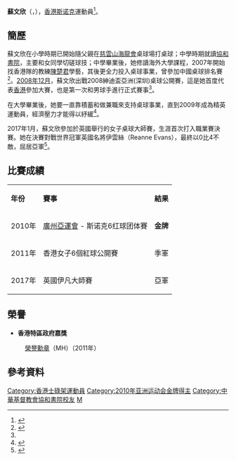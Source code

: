 {{otheruses|other=其他同名人物|蘇文欣}}
{{MedalTableTop}}
{{MedalCountry|{{HKG-CHN}}}}
{{MedalSport | 女子[[撞球|撞球]]}}
{{MedalCompetition | [[亞洲運動會|亞洲運動會]]}}
{{MedalGold | [[2010年亞洲運動會|2010 廣州]] | 斯诺克6红球团体 }}
{{MedalBottom}}
'''蘇文欣'''{{MH}}（{{lang-en|'''SO Man-yan'''}}，{{bd|1981年|11月24日|catIdx=S蘇}}），[[香港|香港]][[斯诺克|斯诺克]]運動員<ref>{{Cite web |url=http://www.gz2010.cn/info/CHN_CHN/ZB/ZBB101A_BS@@@@@@@@@@@@@@@CHN_number=215727.html |title=2010年广州亚运会官方网站 台球 - 苏文欣 - 简历 |access-date=2010-11-18 |archive-date=2010-12-02 |archive-url=https://web.archive.org/web/20101202061350/http://www.gz2010.cn/info/CHN_CHN/ZB/ZBB101A_BS@@@@@@@@@@@@@@@CHN_number=215727.html |dead-url=no }}</ref>。

==簡歷==
蘇文欣在小學時期已開始隨父親在[[慈雲山|慈雲山]][[海龍會|海龍會]]桌球場打桌球；中學時期就讀[[協和書院|協和書院]]，主要和女同學切磋球技；中學畢業後，她修讀海外大學課程，2007年開始找香港隊的教練[[陳楚君|陳楚君]]學藝，其後更全力投入桌球事業，曾參加中國桌球排名賽<ref name="文匯報2008">{{Cite web |url=http://paper.wenweipo.com/2008/12/10/SP0812100014.htm |title=港桌球隊首派女將爭紳迪盃 《文匯報》2008-12-10。 |access-date=2010-11-20 |archive-date=2019-07-24 |archive-url=https://web.archive.org/web/20190724104830/http://paper.wenweipo.com/2008/12/10/SP0812100014.htm |dead-url=no }}</ref>。[[2008年12月|2008年12月]]，蘇文欣出戰2008紳迪盃亞洲(深圳)桌球公開賽，這是她首度代表[[香港|香港]]參加大賽，也是第一次和男球手進行正式賽事<ref name="文匯報2008"/>。

在大學畢業後，她要一直靠積蓄和做兼職來支持桌球事業，直到2009年成為精英運動員，經濟壓力才能得以紓緩<ref>{{Cite web |url=http://the-sun.on.cc/cnt/sport/20101115/00514_012.html?pubdate=20101115 |title=蘇文欣無悔桌球路 吳安儀生日特別旺 《太陽報》2010-11-15。 |accessdate=2010-11-18 |archive-date=2020-03-28 |archive-url=https://web.archive.org/web/20200328064458/http://the-sun.on.cc/cnt/sport/20101115/00514_012.html?pubdate=20101115 |dead-url=no }}</ref>。

2017年1月，蘇文欣參加於英國舉行的女子桌球大師賽，生涯首次打入職業賽決賽。她在決賽對戰世界冠軍英國名將伊雲絲（Reanne Evans），最終以0比4不敵，屈居亞軍<ref>{{cite news |title=【女子桌球大師賽】蘇文欣奪亞創最佳 吳安儀倒灶八強止步 |url=https://www.sportsroad.hk/archives/136759 |work=體路 |date=2017-01-16 |access-date=2018-09-14 |archive-url=https://web.archive.org/web/20171103033446/http://sportsroad.hk/archives/136759 |archive-date=2017-11-03 |dead-url=yes }}</ref>。

==比賽成績==
{| class="sortable wikitable"
|-
| '''年份'''
| '''賽事'''
| '''結果'''
|- 
| 2010年 || [[廣州亞運會|廣州亞運會]] - 斯诺克6红球团体賽 || '''金牌'''
|- 
| 2011年 || 香港女子6個紅球公開賽 || 季軍
|-
| 2017年 || 英國伊凡大師賽 || 亞軍
|}

==榮譽==
*'''香港特區政府嘉獎'''
:[[榮譽勳章_(香港)|榮譽勳章]]（MH）（2011年）

==參考資料==
{{reflist}}


{{DEFAULTSORT:SO Man-yan}}
[[Category:香港士碌架運動員|Category:香港士碌架運動員]]
[[Category:2010年亚洲运动会金牌得主|Category:2010年亚洲运动会金牌得主]]
[[Category:中華基督教會協和書院校友|Category:中華基督教會協和書院校友]]
[[Category:蘇姓|M]]